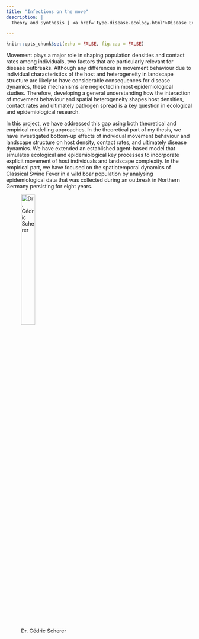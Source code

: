 ```yaml
---
title: "Infections on the move"
description: |
  Theory and Synthesis | <a href='type-disease-ecology.html'>Disease Ecology</a>, <a href='type-simulation-model.html'>Simulation Model</a>, <a href='type-spatial-model.html'>Spatial Model</a>

---
```


```r
knitr::opts_chunk$set(echo = FALSE, fig.cap = FALSE)
```

Movement plays a major role in shaping population densities and contact rates among individuals, two factors that are particularly relevant for disease outbreaks. Although any differences in movement behaviour due to individual characteristics of the host and heterogeneity in landscape structure are likely to have considerable consequences for disease dynamics, these mechanisms are neglected in most epidemiological studies. Therefore, developing a general understanding how the interaction of movement behaviour and spatial heterogeneity shapes host densities, contact rates and ultimately pathogen spread is a key question in ecological and epidemiological research.

In this project, we have addressed this gap using both theoretical and empirical modelling approaches. In the theoretical part of my thesis, we have investigated bottom-up effects of individual movement behaviour and landscape structure on host density, contact rates, and ultimately disease dynamics. We have extended an established agent-based model that simulates ecological and epidemiological key processes to incorporate explicit movement of host individuals and landscape complexity. In the empirical part, we have focused on the spatiotemporal dynamics of Classical Swine Fever in a wild boar population by analysing epidemiological data that was collected during an outbreak in Northern Germany persisting for eight years.

<figure>
  <img src="img/people-scherer.jpg" alt="Dr. Cédric Scherer" style="width:30%"><br>
  <figcaption>Dr. Cédric Scherer</figcaption>
</figure>
